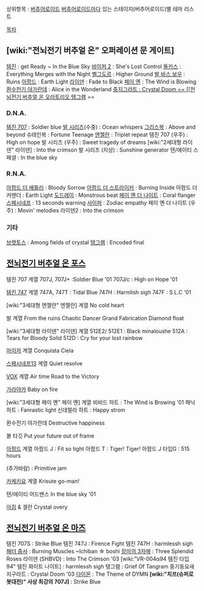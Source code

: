 상위항목 : [[버추어로이드]]
[[버추어로이드]]마다 있는 스테이지(버추어로이드)별 테마 리스트

[[목차]]
== [wiki:"전뇌전기 버추얼 온" 오퍼레이션 문 게이트] ==
[[템진]] : get Ready ~ In the Blue Sky
[[바이퍼 2]] : She's Lost Control 
[[돌카스]] : Everything Merges with the Night
[[벨그도르]] : Higher Ground
[[발 바스 보우]] : Ruins
[[아팜드]] : Earth Light
[[라이덴]] : Fade to Black
[[페이 옌]] : The Wind is Blowing
[[환수전기 야가란데]] : Alice in the Wonderland
[[중지그라트 : Crystal Doom

== [[전뇌전기 버추얼 온 오라토리오 탱그램]] ==
=== D.N.A. ===
[[템진 707]] : Soldier blue
[[발 시리즈]](수중) : Ocean whispers
[[그리스복]] : Above and beyond
슈테인복 : Fortune Teenage 
[[엔젤란]] : Triplet repeat
템진 707 (우주) : High on hope
발 시리즈 (우주) : Sweet tragedy of dreams
[wiki:"2세대형 라이덴" 라이덴] : Into the crimson
발 시리즈 (지상) : Sunshine generator
텐/에이티 스페셜 : In the blue sky

=== R.N.A. ===
[[아팜드 더 배틀러]] : Bloody Sorrow
[[아팜드 더 스트라이커]] : Burning Inside
아팜드 더 커맨더 : Earth Light
[[도드레이]] : Monstrous beat
[[페이 옌 더 나이트]] : Coral flanger
[[스페시네프]] : 13 seconds warning
[[사이퍼]] : Zodiac empathy
페이 옌 더 나이트 (우주) : Movin' melodies
라이덴2 : Into the crimson

=== 기타 ===
[[브랫토스]] : Among fields of crystal
[[탱그램]] : Encoded final

== [[전뇌전기 버추얼 온 포스]] ==
템진 707 계열
707J, 707J+ :Soldier Blue '01 
707J/c : High on Hope '01

[[템진 747]] 계열
747A, 747T : Tidal Blue
747H : Harmlish sigh
747F : S.L.C '01

[wiki:"3세대형 엔젤란" 엔젤란] 계열
No cold heart 

발 계열
From the ruins
Chaotic Dancer
Grand Fabrication
Diamond float

[wiki:"3세대형 라이덴" 라이덴] 계열 
512E2/ 512E1 :  Black minaloushe
512A : Tears for Bloody Solid
512D : Cry for your lost rainbow

[[마이저]] 계열
Conquista Ciela

[[스페시네프13]] 계열
Quiet resolve

[[VOX]] 계열
Air time
Road to the Victory

[[가라야카]]
Baby on fire 

[wiki:"3세대형 페이 옌" 페이 옌] 계열
비비드 하트 : The Wind is Browing '01
패닉 하트 : Fanrastic light
신데렐라 하트 : Happy strom

환수전기 야가란데
Destructive happiness

볼 타깃
Put your future out of frame

[[아팜드]] 계열
아팜드 J : Fit so tight
아팜드 T : Tiger! Tiger!
아팜드 J 타입G : 515 hours 
 
(추가바람) : Primitive jam

[[카케키요]] 계열
Krisute go-man!

텐/에이티 어드밴스
In the blue sky '01

[[아짐]] & 겔란 
Crystal overy

== [[전뇌전기 버추얼 온 마즈]] ==
템진 707S : Strike Blue
템진 747J : Firence Fight
템진 747H : harmlessh sigh
[[해터 중사]] : Burning Muscles ~Ichiban ☆ boshi
[[장미의 3자매]] : Three Splendid Roses
라이덴 (SHBVD) : Into The Crimson '03
[wiki:"VR-004α94 템진 타입 94" 템진 화이트 나이트] : harmlessh sigh
탱그램 : Grief Of Tangram
중기동요새 지구라트 : Crystal Doom '03
[[다이몬]] : The Theme of DYMN
'''[wiki:"치프(슈퍼로봇대전)" 사상 최강의 707J]''' : Strike Blue
